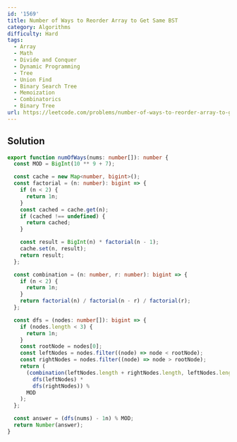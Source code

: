 ```yaml
---
id: '1569'
title: Number of Ways to Reorder Array to Get Same BST
category: Algorithms
difficulty: Hard
tags:
  - Array
  - Math
  - Divide and Conquer
  - Dynamic Programming
  - Tree
  - Union Find
  - Binary Search Tree
  - Memoization
  - Combinatorics
  - Binary Tree
url: https://leetcode.com/problems/number-of-ways-to-reorder-array-to-get-same-bst
---
```


## Solution

```typescript filename="solution.ts" copy
export function numOfWays(nums: number[]): number {
  const MOD = BigInt(10 ** 9 + 7);

  const cache = new Map<number, bigint>();
  const factorial = (n: number): bigint => {
    if (n < 2) {
      return 1n;
    }
    const cached = cache.get(n);
    if (cached !== undefined) {
      return cached;
    }

    const result = BigInt(n) * factorial(n - 1);
    cache.set(n, result);
    return result;
  };

  const combination = (n: number, r: number): bigint => {
    if (n < 2) {
      return 1n;
    }
    return factorial(n) / factorial(n - r) / factorial(r);
  };

  const dfs = (nodes: number[]): bigint => {
    if (nodes.length < 3) {
      return 1n;
    }
    const rootNode = nodes[0];
    const leftNodes = nodes.filter((node) => node < rootNode);
    const rightNodes = nodes.filter((node) => node > rootNode);
    return (
      (combination(leftNodes.length + rightNodes.length, leftNodes.length) *
        dfs(leftNodes) *
        dfs(rightNodes)) %
      MOD
    );
  };

  const answer = (dfs(nums) - 1n) % MOD;
  return Number(answer);
}
```
